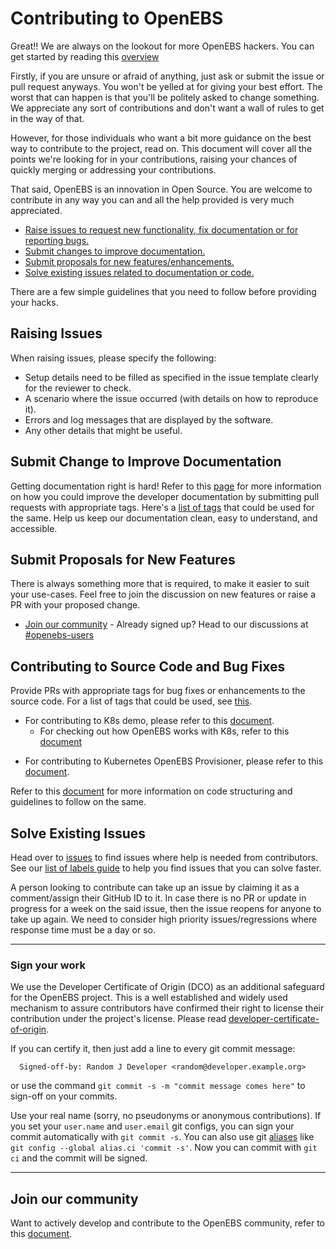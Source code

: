 # Contributing to OpenEBS

Great!! We are always on the lookout for more OpenEBS hackers. You can get started by reading this [overview](./contribute/design/README.md)

Firstly, if you are unsure or afraid of anything, just ask or submit the issue or pull request anyways. You won't be yelled at for giving your best effort. The worst that can happen is that you'll be politely asked to change something. We appreciate any sort of contributions and don't want a wall of rules to get in the way of that.

However, for those individuals who want a bit more guidance on the best way to contribute to the project, read on. This document will cover all the points we're looking for in your contributions, raising your chances of quickly merging or addressing your contributions.

That said, OpenEBS is an innovation in Open Source. You are welcome to contribute in any way you can and all the help provided is very much appreciated.

- [Raise issues to request new functionality, fix documentation or for reporting bugs.](#raising-issues)
- [Submit changes to improve documentation.](#submit-change-to-improve-documentation)
- [Submit proposals for new features/enhancements.](#submit-proposals-for-new-features)
- [Solve existing issues related to documentation or code.](#contributing-to-source-code-and-bug-fixes)

There are a few simple guidelines that you need to follow before providing your hacks.

## Raising Issues

When raising issues, please specify the following:
- Setup details need to be filled as specified in the issue template clearly for the reviewer to check.
- A scenario where the issue occurred (with details on how to reproduce it).
- Errors and log messages that are displayed by the software.
- Any other details that might be useful.

## Submit Change to Improve Documentation

Getting documentation right is hard! Refer to this [page](./contribute/CONTRIBUTING-TO-DEVELOPER-DOC.md) for more information on how you could improve the developer documentation by submitting pull requests with appropriate tags. Here's a [list of tags](./contribute/labels-of-issues.md) that could be used for the same. Help us keep our documentation clean, easy to understand, and accessible.

## Submit Proposals for New Features

There is always something more that is required, to make it easier to suit your use-cases. Feel free to join the discussion on new features or raise a PR with your proposed change.

- [Join our community](https://openebs.org/community)
      - Already signed up? Head to our discussions at [#openebs-users](https://openebs-community.slack.com/messages/openebs-users/)

## Contributing to Source Code and Bug Fixes

Provide PRs with appropriate tags for bug fixes or enhancements to the source code. For a list of tags that could be used, see [this](./contribute/labels-of-issues.md).

* For contributing to K8s demo, please refer to this [document](./contribute/CONTRIBUTING-TO-K8S-DEMO.md).
    - For checking out how OpenEBS works with K8s, refer to this [document](./k8s/README.md)
- For contributing to Kubernetes OpenEBS Provisioner, please refer to this [document](./contribute/CONTRIBUTING-TO-KUBERNETES-OPENEBS-PROVISIONER.md).

Refer to this [document](./contribute/design/code-structuring.md) for more information on code structuring and guidelines to follow on the same.

## Solve Existing Issues
Head over to [issues](https://github.com/openebs/openebs/issues) to find issues where help is needed from contributors. See our [list of labels guide](./contribute/labels-of-issues.md) to help you find issues that you can solve faster.

A person looking to contribute can take up an issue by claiming it as a comment/assign their GitHub ID to it. In case there is no PR or update in progress for a week on the said issue, then the issue reopens for anyone to take up again. We need to consider high priority issues/regressions where response time must be a day or so.

---
### Sign your work

We use the Developer Certificate of Origin (DCO) as an additional safeguard for the OpenEBS project. This is a well established and widely used mechanism to assure contributors have confirmed their right to license their contribution under the project's license. Please read [developer-certificate-of-origin](./contribute/developer-certificate-of-origin).

If you can certify it, then just add a line to every git commit message:

````
  Signed-off-by: Random J Developer <random@developer.example.org>
````
or use the command `git commit -s -m "commit message comes here"` to sign-off on your commits.

Use your real name (sorry, no pseudonyms or anonymous contributions). If you set your `user.name` and `user.email` git configs, you can sign your commit automatically with `git commit -s`. You can also use git [aliases](https://git-scm.com/book/en/v2/Git-Basics-Git-Aliases) like `git config --global alias.ci 'commit -s'`. Now you can commit with `git ci` and the commit will be signed.

---

## Join our community

Want to actively develop and contribute to the OpenEBS community, refer to this [document](./community/README.md).
